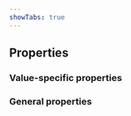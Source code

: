 ```yaml
---
showTabs: true
---
```



## Properties

### Value-specific properties

<PropertiesTable props={UploadValueProperties} />

### General properties

<PropertiesTable
  props={ValueProperties}
  valueType="Array<string | number>"
/>
